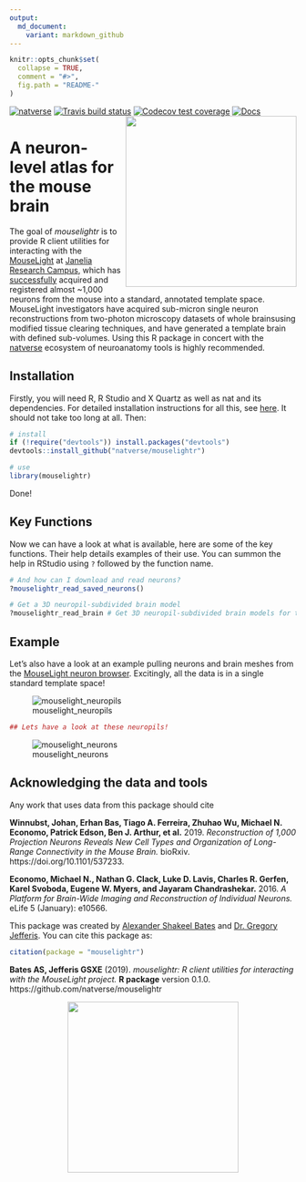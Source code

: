 ```yaml
---
output:
  md_document:
    variant: markdown_github
---
```

<!-- README.md is generated from README.Rmd. Please edit that file -->

```r
knitr::opts_chunk$set(
  collapse = TRUE,
  comment = "#>",
  fig.path = "README-"
)
```
[![natverse](https://img.shields.io/badge/natverse-Part%20of%20the%20natverse-a241b6)](https://natverse.github.io)
[![Travis build status](https://travis-ci.org/natverse/mouselightr.svg?branch=master)](https://travis-ci.org/natverse/mouselightr)
[![Codecov test coverage](https://codecov.io/gh/natverse/mouselightr/branch/master/graph/badge.svg)](https://codecov.io/gh/natverse/mouselightr?branch=master)
[![Docs](https://img.shields.io/badge/docs-100%25-brightgreen.svg)](http://jefferislab.github.io/mouselightr/reference/)
<img align="right" width="300px" src="https://raw.githubusercontent.com/natverse/mouselightr/master/inst/images/hex-mouselightr.svg">

# A neuron-level atlas for the mouse brain

The goal of *mouselightr* is to provide R client utilities for interacting with the [MouseLight](http://mouselight.janelia.org/) at [Janelia Research Campus](https://www.janelia.org/), which has [successfully](https://www.cell.com/neuron/pdfExtended/S0896-6273(19)30391-5) acquired and registered almost ~1,000 neurons from the mouse into a standard, annotated template space. MouseLight investigators have acquired sub-micron single neuron reconstructions from two-photon microscopy datasets of whole brainsusing modified tissue clearing techniques, and have generated a template brain with defined sub-volumes. Using this R package in concert with the [natverse](https://github.com/natverse/natverse) ecosystem of neuroanatomy tools is highly recommended. 

## Installation

Firstly, you will need R, R Studio and X Quartz as well as nat and its dependencies. For detailed installation instructions for all this, see [here](https://jefferis.github.io/nat/articles/Installation.html). It should not take too long at all. Then:

```r
# install
if (!require("devtools")) install.packages("devtools")
devtools::install_github("natverse/mouselightr")

# use 
library(mouselightr)
```

Done!

## Key Functions

Now we can have a look at what is available, here are some of the key functions. Their help details examples of their use. You can summon the help in RStudio using `?` followed by the function name.

```r
# And how can I download and read neurons?
?mouselightr_read_saved_neurons()

# Get a 3D neuropil-subdivided brain model
?mouselightr_read_brain # Get 3D neuropil-subdivided brain models for those brainspaces
```

## Example

Let's also have a look at an example pulling neurons and brain meshes from the [MouseLight neuron browser](https://mouselightr.neuro.mpg.de). Excitingly, all the data is in a single standard template space!

![mouselight_neuropils](https://raw.githubusercontent.com/natverse/mouselightr/master/inst/images/mouselight_neuropils.png)

```r
## Lets have a look at these neuropils!


```

![mouselight_neurons](https://raw.githubusercontent.com/natverse/mouselightr/master/inst/images/mouselight_neurons.png)

## Acknowledging the data and tools

Any work that uses data  from this package should cite

**Winnubst, Johan, Erhan Bas, Tiago A. Ferreira, Zhuhao Wu, Michael N. Economo, Patrick Edson, Ben J. Arthur, et al.** 2019. *Reconstruction of 1,000 Projection Neurons Reveals New Cell Types and Organization of Long-Range Connectivity in the Mouse Brain.* bioRxiv. https://doi.org/10.1101/537233.

**Economo, Michael N., Nathan G. Clack, Luke D. Lavis, Charles R. Gerfen, Karel Svoboda, Eugene W. Myers, and Jayaram Chandrashekar.** 2016. *A Platform for Brain-Wide Imaging and Reconstruction of Individual Neurons.* eLife 5 (January): e10566.

This package was created by [Alexander Shakeel Bates](https://scholar.google.com/citations?user=BOVTiXIAAAAJ&hl=en) and [Dr. Gregory Jefferis](https://en.wikipedia.org/wiki/Gregory_Jefferis). You can cite this package as:

```r
citation(package = "mouselightr")
```

**Bates AS, Jefferis GSXE** (2019). *mouselightr: R client utilities for interacting with the MouseLight project.* **R package** version 0.1.0. https://github.com/natverse/mouselightr

<p align="center">
  <img width="300px" src="https://raw.githubusercontent.com/natverse/mouselightr/master/inst/images/hex-natverse_logo.svg"/>
</p>
